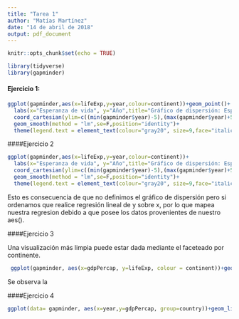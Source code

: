 ```yaml
---
title: "Tarea 1"
author: "Matías Martínez"
date: "14 de abril de 2018"
output: pdf_document
---
```


```r
knitr::opts_chunk$set(echo = TRUE)
```

```r
library(tidyverse)
library(gapminder)
```


#### Ejercicio 1:

```r
ggplot(gapminder,aes(x=lifeExp,y=year,colour=continent))+geom_point()+
  labs(x="Esperanza de vida", y="Año",title="Gráfico de dispersión: Esperanza de vida",caption=paste0(strwrap("Se aprecia un notorio aumento en la esperanza de vida y mediante regresion lineal se denotan los diferentes ritmos correspondientes a cada continente.", 100), sep="", collapse="\n"))+
  coord_cartesian(ylim=c((min(gapminder$year)-5),(max(gapminder$year)+5))) +
  geom_smooth(method = "lm",se=F,position="identity")+ 
  theme(legend.text = element_text(colour="gray20", size=9,face="italic"),plot.title = element_text(hjust = 0.5,colour="slateblue4",size=18,face="italic"),plot.caption=element_text(size=8, hjust=0, margin=margin(t=15)))
```

####Ejercicio 2 

```r
ggplot(gapminder,aes(x=lifeExp,y=year,colour=continent))+
  labs(x="Esperanza de vida", y="Año",title="Gráfico de dispersión: Esperanza de vida",caption=paste0(strwrap("Se aprecia un notorio aumento en la esperanza de vida y mediante regresion lineal se denotan los diferentes ritmos correspondientes a cada continente.", 100), sep="", collapse="\n"))+
  coord_cartesian(ylim=c((min(gapminder$year)-5),(max(gapminder$year)+5))) +
  geom_smooth(method = "lm",se=F,position="identity")+ 
  theme(legend.text = element_text(colour="gray20", size=9,face="italic"),plot.title = element_text(hjust = 0.5,colour="slateblue4",size=18,face="italic"),plot.caption=element_text(size=8, hjust=0, margin=margin(t=15)))
```


Esto es consecuencia de que no definimos el gráfico de dispersión pero si ordenamos que realice regresión lineal de y sobre x, por lo que mapea nuestra regresion debido a que posee los datos provenientes de nuestro aes().

####Ejercicio 3 

Una visualización más limpia puede estar dada mediante el faceteado por continente. 

```r
 ggplot(gapminder, aes(x=gdpPercap, y=lifeExp, colour = continent))+geom_point()+facet_wrap(~continent)+labs(x="PBI per cápita",y="Esperanza de vida en años", title="Gráfico de dispersión faceteado por continente.")+theme(plot.title = element_text(hjust = 0.5,colour="indianred4",size=18,face="italic"))
```

Se observa la 

####Ejercicio 4


```r
ggplot(data= gapminder, aes(x=year,y=gdpPercap, group=country))+geom_line(size = .3) + theme_bw() +facet_wrap(~continent)+labs(x="Año",y="PBI per cápita", title="Gráfico de lineas: PBI per cápita en el tiempo")+scale_color_brewer(palette="Set3")
```

